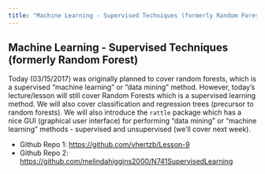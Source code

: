 ```yaml
---
title: "Machine Learning - Supervised Techniques (formerly Random Forest)"
---
```


## Machine Learning - Supervised Techniques (formerly Random Forest)

Today (03/15/2017) was originally planned to cover random forests, which is a supervised "machine learning" or "data mining" method. However, today's lecture/lesson will still cover Random Forests which is a supervised learning method. We will also cover classification and regression trees (precursor to random forests). We will also introduce the `rattle` package which has a nice GUI (graphical user interface) for performing "data mining" or "machine learning" methods - supervised and unsupervised (we'll cover next week).

* Github Repo 1: [https://github.com/vhertzb/Lesson-9](https://github.com/vhertzb/Lesson-9)
* Github Repo 2: [https://github.com/melindahiggins2000/N741SupervisedLearning](https://github.com/melindahiggins2000/N741SupervisedLearning)



